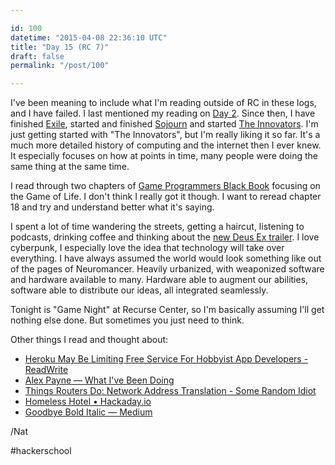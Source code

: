 ```yaml
---

id: 100
datetime: "2015-04-08 22:36:10 UTC"
title: "Day 15 (RC 7)"
draft: false
permalink: "/post/100"

---
```


I've been meaning to include what I'm reading outside of RC in these logs, and I have failed. I last mentioned my reading on [Day 2](https://writing.natwelch.com/post/87). Since then, I have finished [Exile](https://www.goodreads.com/book/show/66678.Exile), started and finished [Sojourn](https://www.goodreads.com/book/show/66695.Sojourn) and started [The Innovators](https://www.goodreads.com/book/show/21856367-the-innovators). I'm just getting started with "The Innovators", but I'm really liking it so far. It's a much more detailed history of computing and the internet then I ever knew. It especially focuses on how at points in time, many people were doing the same thing at the same time.

I read through two chapters of [Game Programmers Black Book](http://www.gamedev.net/page/resources/_/technical/graphics-programming-and-theory/graphics-programming-black-book-r1698) focusing on the Game of Life. I don't think I really got it though. I want to reread chapter 18 and try and understand better what it's saying.

I spent a lot of time wandering the streets, getting a haircut, listening to podcasts, drinking coffee and thinking about the [new Deus Ex trailer](https://www.youtube.com/watch?v=syywnSpIVok). I love cyberpunk, I especially love the idea that technology will take over everything. I have always assumed the world would look something like out of the pages of Neuromancer. Heavily urbanized, with weaponized software and hardware available to many. Hardware able to augment our abilities, software able to distribute our ideas, all integrated seamlessly.

Tonight is "Game Night" at Recurse Center, so I'm basically assuming I'll get nothing else done. But sometimes you just need to think.

Other things I read and thought about:

 - [Heroku May Be Limiting Free Service For Hobbyist App Developers - ReadWrite](http://readwrite.com/2015/04/01/heroku-price-hike-rumor)
 - [Alex Payne — What I've Been Doing](https://al3x.net/2015/01/30/what-ive-been-doing.html)
 - [Things Routers Do: Network Address Translation - Some Random Idiot](http://www.somerandomidiot.com/blog/2015/04/05/things-routers-do-network-address-translation/)
 - [Homeless Hotel • Hackaday.io](http://hackaday.io/project/5124-homeless-hotel)
 - [Goodbye Bold Italic — Medium](https://medium.com/@jennifermaerz/goodbye-bold-italic-91bf9ca5c1a0)

/Nat

#hackerschool

